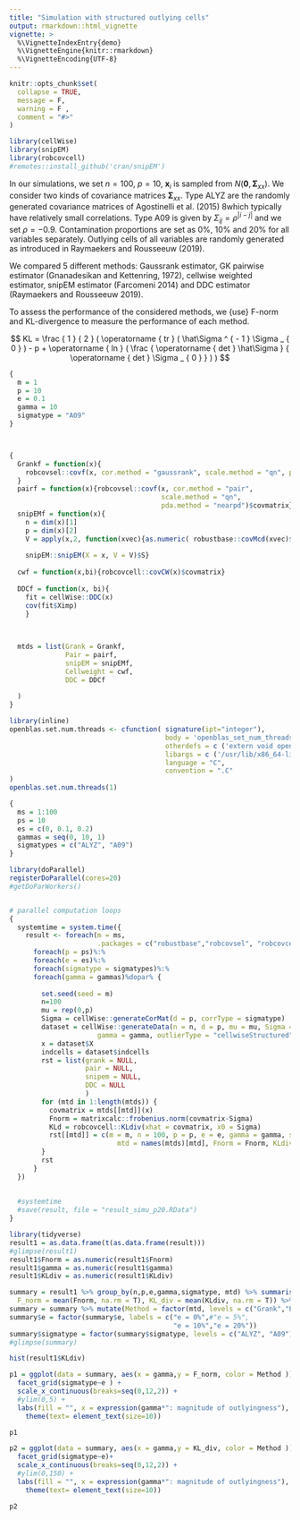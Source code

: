 ```yaml
---
title: "Simulation with structured outlying cells"
output: rmarkdown::html_vignette
vignette: >
  %\VignetteIndexEntry{demo}
  %\VignetteEngine{knitr::rmarkdown}
  %\VignetteEncoding{UTF-8}
---
```


```r
knitr::opts_chunk$set(
  collapse = TRUE, 
  message = F, 
  warning = F , 
  comment = "#>"
)
```

```r
library(cellWise)
library(snipEM)
library(robcovcell)
#remotes::install_github('cran/snipEM')
```

In our simulations, we set $n = 100$, $p = 10$, $\mathbf{x}_i$ is sampled from $N(\pmb 0,\pmb\Sigma_{xx})$. We consider two kinds of covariance matrices $\pmb\Sigma_{xx}$. Type ALYZ are the randomly generated covariance matrices of Agostinelli et al. (2015)
8which typically have relatively small correlations. Type A09 is given by $\Sigma _{ij} = \rho^{|i-j|}$ and we set $\rho = -0.9$. 
Contamination proportions are set as $0\%$, $10\%$ and $20\%$ for all variables separately. Outlying cells of all variables are randomly generated as introduced in Raymaekers and Rousseeuw (2019).

We compared 5 different methods: Gaussrank estimator, GK pairwise estimator (Gnanadesikan and Kettenring, 1972), cellwise weighted estimator, snipEM estimator (Farcomeni 2014) and DDC estimator (Raymaekers and Rousseeuw 2019). 

To assess the performance of the considered methods, we {use} F-norm and KL-divergence to measure the performance of each method.

$$
KL = \frac { 1 } { 2 } ( \operatorname { tr } ( \hat\Sigma  ^ { - 1 } \Sigma _ { 0 } ) - p + \operatorname { ln } ( \frac { \operatorname { det } \hat\Sigma } { \operatorname { det } \Sigma _ { 0 } } ) )
$$


```r

{
  m = 1
  p = 10
  e = 0.1
  gamma = 10
  sigmatype = "A09"
}



{
  Grankf = function(x){
    robcovsel::covf(x, cor.method = "gaussrank", scale.method = "qn", pda.method = F)$covmatrix
  }
  pairf = function(x){robcovsel::covf(x, cor.method = "pair", 
                                      scale.method = "qn", 
                                      pda.method = "nearpd")$covmatrix}
  snipEMf = function(x){
    n = dim(x)[1]
    p = dim(x)[2]
    V = apply(x,2, function(xvec){as.numeric( robustbase::covMcd(xvec)$mcd.wt )} )
    
    snipEM::snipEM(X = x, V = V)$S}
  
  cwf = function(x,bi){robcovcell::covCW(x)$covmatrix}
  
  DDCf = function(x, bi){
    fit = cellWise::DDC(x)
    cov(fit$Ximp) 
    }
  

  
  mtds = list(Grank = Grankf,
              Pair = pairf,
              snipEM = snipEMf,
              Cellweight = cwf,
              DDC = DDCf
              
  )
}

```




```r
library(inline)
openblas.set.num.threads <- cfunction( signature(ipt="integer"),
                                       body = 'openblas_set_num_threads(*ipt);',
                                       otherdefs = c ('extern void openblas_set_num_threads(int);'),
                                       libargs = c ('/usr/lib/x86_64-linux-gnu/openblas-pthread/libblas.so'),
                                       language = "C",
                                       convention = ".C"
)
openblas.set.num.threads(1)
```





```r

{
  ms = 1:100
  ps = 10
  es = c(0, 0.1, 0.2)
  gammas = seq(0, 10, 1)
  sigmatypes = c("ALYZ", "A09")
}

library(doParallel)
registerDoParallel(cores=20)
#getDoParWorkers()


# parallel computation loops
{
  systemtime = system.time({
    result <- foreach(m = ms, 
                      .packages = c("robustbase","robcovsel", "robcovcell", "cellWise", "snipEM"))%:%
      foreach(p = ps)%:%
      foreach(e = es)%:%
      foreach(sigmatype = sigmatypes)%:%
      foreach(gamma = gammas)%dopar% {
        
        set.seed(seed = m)
        n=100
        mu = rep(0,p)
        Sigma = cellWise::generateCorMat(d = p, corrType = sigmatype)
        dataset = cellWise::generateData(n = n, d = p, mu = mu, Sigma = Sigma, perout = e,
                      gamma = gamma, outlierType = "cellwiseStructured")
        x = dataset$X
        indcells = dataset$indcells
        rst = list(grank = NULL,
                   pair = NULL,
                   snipem = NULL,
                   DDC = NULL
                   )
        for (mtd in 1:length(mtds)) {
          covmatrix = mtds[[mtd]](x)
          Fnorm = matrixcalc::frobenius.norm(covmatrix-Sigma)
          KLd = robcovcell::KLdiv(xhat = covmatrix, x0 = Sigma)
          rst[[mtd]] = c(m = m, n = 100, p = p, e = e, gamma = gamma, sigmatype = sigmatype,
                           mtd = names(mtds)[mtd], Fnorm = Fnorm, KLdiv = KLd)
        }
        rst
      }
  })
  
  
  #systemtime
  #save(result, file = "result_simu_p20.RData")
}
```

```r
library(tidyverse)
result1 = as.data.frame(t(as.data.frame(result)))
#glimpse(result1)
result1$Fnorm = as.numeric(result1$Fnorm)
result1$gamma = as.numeric(result1$gamma)
result1$KLdiv = as.numeric(result1$KLdiv)

summary = result1 %>% group_by(n,p,e,gamma,sigmatype, mtd) %>% summarise(
  F_norm = mean(Fnorm, na.rm = T), KL_div = mean(KLdiv, na.rm = T)) %>% ungroup()
summary = summary %>% mutate(Method = factor(mtd, levels = c("Grank","Pearson","MCD",  "OGK", "Pair","snipEM", "snipEM2", "Cellweight", "Cellweight2", "DI", "DDC")))
summary$e = factor(summary$e, labels = c("e = 0%",#"e = 5%",
                                         "e = 10%","e = 20%"))
summary$sigmatype = factor(summary$sigmatype, levels = c("ALYZ", "A09"))
#glimpse(summary)

```



```r
hist(result1$KLdiv)
```


```r

p1 = ggplot(data = summary, aes(x = gamma,y = F_norm, color = Method ))+geom_line()+geom_point()+
  facet_grid(sigmatype~e ) +
  scale_x_continuous(breaks=seq(0,12,2)) +
  #ylim(0,5) +
  labs(fill = "", x = expression(gamma*": magnitude of outlyingness"), y = expression(Fnorm))+ 
    theme(text= element_text(size=10))

p1


```

```r
p2 = ggplot(data = summary, aes(x = gamma,y = KL_div, color = Method ))+geom_line()+geom_point()+
  facet_grid(sigmatype~e)+
  scale_x_continuous(breaks=seq(0,12,2)) +
  #ylim(0,150) +
  labs(fill = "", x = expression(gamma*": magnitude of outlyingness"), y = expression(KLdiv))+ 
    theme(text= element_text(size=10))

p2


```


